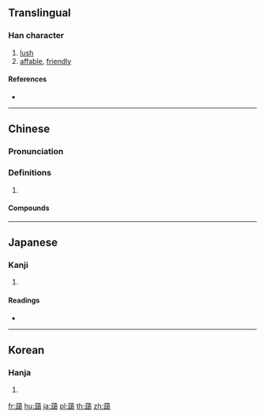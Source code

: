 {{character info/new}}
{{also|蔼}}
==Translingual==

===Han character===
{{Han char|rn=140|rad=艸|as=16|sn=22|four=44627|canj=TYRV,XTYRV}}

# [[lush]]
# [[affable]], [[friendly]]

====References====
* {{Han ref|kx=1067.070|dkj=32397|dj=1533.050|hdz=53328.030|uh=85F9|ud=34297|bh=C4A7|bd=50343}}

----

==Chinese==
{{zh-forms|s=蔼}}

===Pronunciation===
{{zh-pron
|m=ǎi
|c=oi2
|mc=y
|oc=y
|cat=
}}

===Definitions===
{{zh-hanzi}}

# {{rfdef|zh}}

====Compounds====
{{zh-der|和藹|和藹可親|慈藹|春風藹吉|晻藹|暗藹|芳藹|菴藹|藹如|藹彩|藹然|藹然可親|藹藹|蘊藹|門闌藹瑞}}

----

==Japanese==

===Kanji===
{{ja-kanji|grade=|rs=艸16}}

# {{defn|lang=ja|sort=艸16}}

====Readings====
* {{ja-readings|on=[[あい]] (ai), [[あつ]] (atsu)|kun=[[おおい]] (ooi), [[まめまめしい]] (mamemameshii)|nanori=}}

----

==Korean==

===Hanja===
{{ko-hanja|hangeul=애|eumhun=|rv=ae|mr=ae|y=ay}}

# {{defn|lang=ko|sort=艸16}}

[[fr:藹]]
[[hu:藹]]
[[ja:藹]]
[[pl:藹]]
[[th:藹]]
[[zh:藹]]